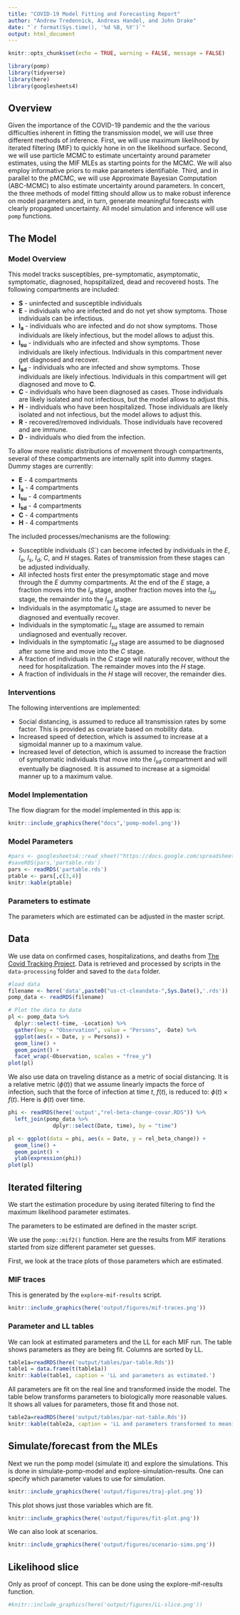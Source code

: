 ```yaml
---
title: "COVID-19 Model Fitting and Forecasting Report"
author: "Andrew Tredennick, Andreas Handel, and John Drake"
date: "`r format(Sys.time(), '%d %B, %Y')`"
output: html_document
---
```


```r
knitr::opts_chunk$set(echo = TRUE, warning = FALSE, message = FALSE)
```

```r
library(pomp)
library(tidyverse)
library(here)
library(googlesheets4)
```



## Overview 

Given the importance of the COVID-19 pandemic and the the various difficulties inherent in fitting the transmission model, we will use three different methods of inference.
First, we will use maximum likelihood by iterated filtering (MIF) to quickly hone in on the likelihood surface.
Second, we will use particle MCMC to estimate uncertainty around parameter estimates, using the MIF MLEs as starting points for the MCMC.
We will also employ informative priors to make parameters identifiable.
Third, and in parallel to the pMCMC, we will use Approximate Bayesian Computation (ABC-MCMC) to also estimate uncertainty around parameters.
In concert, the three methods of model fitting should allow us to make robust inference on model parameters and, in turn, generate meaningful forecasts with clearly propagated uncertainty.
All model simulation and inference will use `pomp` functions.



## The Model 

### Model Overview

This model tracks susceptibles, pre-symptomatic, asymptomatic, symptomatic, diagnosed, hopspitalized, dead and recovered hosts. 
The following compartments are included:  

* **S** - uninfected and susceptible individuals 
* **E** - individuals who are infected and do not yet show symptoms. Those individuals can be infectious.
* **I~a~** - individuals who are infected and do not show symptoms. Those individuals are likely infectious, but the model allows to adjust this.
* **I~su~** - individuals who are infected and show symptoms. Those individuals are likely infectious. Individuals in this compartment never get diagnosed and recover.
* **I~sd~** - individuals who are infected and show symptoms. Those individuals are likely infectious. Individuals in this compartment will get diagnosed and move to **C**.
* **C** - individuals who have been diagnosed as cases. Those individuals are likely isolated and not infectious, but the model allows to adjust this.
* **H** - individuals who have been hospitalized. Those individuals are likely isolated and not infectious, but the model allows to adjust this.
* **R** - recovered/removed individuals. Those individuals have recovered and are immune. 
* **D** - individuals who died from the infection. 

To allow more realistic distributions of movement through compartments, several of these compartments are internally split into dummy stages. Dummy stages are currently:

* **E** - 4 compartments
* **I~a~** - 4 compartments 
* **I~su~** - 4 compartments
* **I~sd~** - 4 compartments
* **C** - 4 compartments
* **H** - 4 compartments


The included processes/mechanisms are the following:

* Susceptible individuals ($S$`) can become infected by individuals in the $E$, $I_a$, $I_s$, $I_d$, $C$, and $H$ stages. Rates of transmission from these stages can be adjusted individually.
* All infected hosts first enter the presymptomatic stage and move through the $E$ dummy compartments. At the end of the $E$ stage, a fraction moves into the $I_a$ stage, another fraction moves into the $I_{su}$ stage,  the remainder into the $I_{sd}$ stage.
* Individuals in the asymptomatic $I_a$ stage are assumed to never be diagnosed and eventually recover.
* Individuals in the symptomatic $I_{su}$ stage are assumed to remain undiagnosed and eventually recover.
* Individuals in the symptomatic $I_{sd}$ stage are assumed to be diagnosed after some time and move into the $C$ stage.
* A fraction of individuals in the $C$ stage will naturally recover, without the need for hospitalization. The remainder moves into the $H$ stage.
* A fraction of individuals in the $H$ stage will recover, the remainder dies.

### Interventions

The following interventions are implemented:

* Social distancing, is assumed to reduce all transmission rates by some factor. This is provided as covariate based on mobility data.
* Increased speed of detection, which is assumed to increase at a sigmoidal manner up to a maximum value.
* Increased level of detection, which is assumed to increase the fraction of symptomatic individuals that move into the $I_{sd}$ compartment and will eventually be diagnosed. It is assumed to increase at a sigmoidal manner up to a maximum value.


### Model Implementation
The flow diagram for the model implemented in this app is:

```r
knitr::include_graphics(here("docs",'pomp-model.png'))
```

### Model Parameters

```r
#pars <- googlesheets4::read_sheet("https://docs.google.com/spreadsheets/d/10K_3bPck0GOCAfuUQtyZ-KEmwf6FQE3CcpSe36HtL4c/edit?usp=sharing", sheet = 2)
#saveRDS(pars,'partable.rds')
pars <- readRDS('partable.rds')
ptable <- pars[,c(3,4)]
knitr::kable(ptable)
```


### Parameters to estimate
The parameters which are estimated can be adjusted in the master script.


## Data

We use data on confirmed cases, hospitalizations, and deaths from [The Covid Tracking Project](https://covidtracking.com/).
Data is retrieved and processed by scripts in the `data-processing` folder and saved to the `data` folder.

```r
#load data
filename <- here('data',paste0("us-ct-cleandata-",Sys.Date(),'.rds'))
pomp_data <- readRDS(filename)

# Plot the data to date
pl <- pomp_data %>%
  dplyr::select(-time, -Location) %>%
  gather(key = "Observation", value = "Persons", -Date) %>%
  ggplot(aes(x = Date, y = Persons)) +
  geom_line() +
  geom_point() +
  facet_wrap(~Observation, scales = "free_y")
plot(pl)
```

We also use data on traveling distance as a metric of social distancing.
It is a relative metric ($\phi(t)$) that we assume linearly impacts the force of infection, such that the force of infection at time *t*, $f(t)$, is reduced to: $\phi(t) \times f(t)$.
Here is $\phi(t)$ over time.

```r
phi <- readRDS(here('output',"rel-beta-change-covar.RDS")) %>%
  left_join(pomp_data %>%
              dplyr::select(Date, time), by = "time")

pl <- ggplot(data = phi, aes(x = Date, y = rel_beta_change)) +
  geom_line() +
  geom_point() +
  ylab(expression(phi))
plot(pl)
```

## Iterated filtering

We start the estimation procedure by using iterated filtering to find the maximum likelihood parameter estimates.

The parameters to be estimated are defined in the master script.

We use the ```pomp::mif2()``` function. Here are the results from MIF iterations started from size different parameter set guesses.

First, we look at the trace plots of those parameters which are estimated. 

### MIF traces

This is generated by the `explore-mif-results` script.

```r
knitr::include_graphics(here('output/figures/mif-traces.png'))
```


### Parameter and LL tables

We can look at estimated parameters and the LL for each MIF run.
The table shows parameters as they are being fit. Columns are sorted by LL.

```r
table1a=readRDS(here('output/tables/par-table.Rds'))
table1 = data.frame(t(table1a))
knitr::kable(table1, caption = 'LL and parameters as estimated.')
```

All parameters are fit on the real line and transformed inside the model. The table below transforms parameters to biologically more reasonable values. 
It shows all values for parameters, those fit and those not.

```r
table2a=readRDS(here('output/tables/par-nat-table.Rds'))
knitr::kable(table2a, caption = 'LL and parameters transformed to meaningful units.')
```


## Simulate/forecast from the MLEs

Next we run the pomp model (simulate it) and explore the simulations. This is done in simulate-pomp-model and explore-simulation-results.
One can specify which parameter values to use for simulation.

```r
knitr::include_graphics(here('output/figures/traj-plot.png'))
```


This plot shows just those variables which are fit.

```r
knitr::include_graphics(here('output/figures/fit-plot.png'))
```

We can also look at scenarios.


```r
knitr::include_graphics(here('output/figures/scenario-sims.png'))
```


## Likelihood slice

Only as proof of concept. This can be done using the explore-mif-results function.

```r
#knitr::include_graphics(here('output/figures/LL-slice.png'))
```


